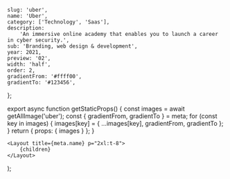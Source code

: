 
	slug: 'uber',
	name: 'Uber',
	category: ['Technology', 'Saas'],
	description:
		'An immersive online academy that enables you to launch a career in cyber security.',
	sub: 'Branding, web design & development',
	year: 2021,
	preview: '02',
	width: 'half',
	order: 2,
	gradientFrom: '#ffff00',
	gradientTo: '#123456',
};

export async function getStaticProps() {
	const images = await getAllImage('uber');
	const { gradientFrom, gradientTo } = meta;
	for (const key in images) {
		images[key] = { ...images[key], gradientFrom, gradientTo };
	}
	return { props: { images } };
}

	<Layout title={meta.name} p="2xl:t-8">
		{children}
	</Layout>
);

<Title text="An alert framework for global live ops." sub="UberEats 2020" />

<FullWidth>
	<Image {...props.images['01']} />
</FullWidth>

<Paragraph>
	Terra is UberEats’ marketplace real-time monitoring tool used by global Live
	Ops to manage our global marketplace dynamics. When there is an imbalance in
	supply and demand (a sudden spike in demand, for example), ops teams can pull
	various levers that help balance the marketplace in real-time.
</Paragraph>

<Header>1 — The new feature</Header>

<RegularWidth>
	<Image {...props.images['02']} />
</RegularWidth>

<Paragraph>
	We designed and developed a new activity and alert framework within Terra that
	gave UberEats Live Ops team timely alerts and full context of global
	marketplace dynamics. This new feature led to:
</Paragraph>

<RegularWidth>
	<div className="flex justify-center px-5 lg:py-10 lg:flex-row lg:px-0">
		<div className="lg:flex lg:gap-5">
			<div className="flex items-start mb-6 lg:mb-0">
				<Image
					{...props.images['arrow_up']}
					className="mr-5 w-10 lg:mr-6 lg:w-16"
				/>
				<ul>
					<li className="font-medium font-ubermove text-4xl lg:text-6xl">
						25%
					</li>
					<li className="opacity-50 lg:text-xl">Agents productivity</li>
				</ul>
			</div>
			<div className="flex items-start">
				<Image
					{...props.images['arrow_down']}
					className="mr-5 w-10 lg:mr-6 lg:w-16"
				/>
				<ul>
					<li className="font-medium font-ubermove text-4xl lg:text-6xl">
						15m
					</li>
					<li className="opacity-50 lg:text-xl">Alerts resolvement time</li>
				</ul>
			</div>
		</div>
	</div>
</RegularWidth>

<Header>2 — The challenge</Header>

<RegularWidth>
	<Image {...props.images['03']} />
</RegularWidth>

<RegularWidth>
	<div className="font-worksans flex flex-col gap-5 py-10 px-5 lg:gap-10 lg:mb-5 lg:py-20 lg:grid lg:grid-cols-12 lg:px-0">
		<div className="lg:text-xl lg:font-medium lg:col-start-2 lg:col-span-4">
			<p>
				There was not a centralized place to view actions taken to manage the
				marketplace.
			</p>
			<p>
				Ops needed multiple tools to understand what was happening in the
				marketplace:
			</p>
		</div>
		<div className="lg:col-start-7 lg:col-span-5 lg:text-xl">
			<div className="bg-white bg-opacity-10 p-5 rounded-xl mb-5">
				<h3 className="font-bold">Gchat bot</h3>
				<p className="font-medium">
					Ops built a bot that share real-time alerts in Gchat. However, this
					chat does not give agents full context of the marketplace dynamics.
				</p>
			</div>
			<div className="bg-white bg-opacity-10 p-5 rounded-xl mb-5">
				<h3 className="font-bold">Klaxon web app</h3>
				<p className="font-medium">
					Independent app that stores global marketplace real-time alerts, which
					does not provide any context about marketplace health.
				</p>
			</div>
			<div className="bg-white bg-opacity-10 p-5 rounded-xl">
				<h3 className="font-bold">Ops activity query</h3>
				<p className="font-medium">
					Terra logs all actions taken and state of the market at the time.
					However, this is only available in a database that must be queried
					externally and on an ad hoc basis.
				</p>
			</div>
		</div>
	</div>
</RegularWidth>

<RegularWidth>
	<Image {...props.images['04']} />
</RegularWidth>

<Header>3 — User research</Header>

<RegularWidth>
	<div className="font-worksans px-5 mb-10 lg:mb-20 lg:px-0 lg:grid lg:grid-cols-12 lg:gap-5">
		<div className="border-opacity-20 border border-light-gray rounded-lg p-5 lg:p-10 lg:col-span-10 lg:col-start-2">
			<div className="pb-10 flex border-b border-s-light-gray flex-col lg:flex-row">
				<Image
					{...props.images['A01']}
					className="mr-10 rounded-full w-32 h-32 mb-4 lg:mb-0"
				/>
				<div className="lg:ml-10">
					<h3 className="font-bold mb-4 text-2xl">Sam - Ops Manager</h3>
					<p className="font-medium lg:w-7/12">
						Ensure consistent supply and demand across Eats marketplace through
						continuous analytical assessment and intervention. Manage a team of
						COEs.
					</p>
				</div>
			</div>
			<div className="flex pt-10 flex-col lg:flex-row">
				<div className="lg:w-6/12 lg:pr-4">
					<h4 className="font-bold leading-5 mb-4">Tasks & Responsibilities</h4>
					<ul className="text-sm">
						<li className="mb-2">
							• Use Terra once a week for reviewing and reportingpurposes.
						</li>
						<li className="mb-2">
							• Help COE agents when serious issues arise, or when COE agents
							request to review their work
						</li>
						<li>• Run queries once a week to review COE performance</li>
					</ul>
				</div>
				<div className="lg:w-6/12 lg:pl-4">
					<h4 className="font-bold leading-5 mb-4">Core needs</h4>
					<ul className="text-sm">
						<li className="mb-2">
							• Comprehensive picture of Marketplace health and COEs’ actions.
							Data is real-time so historical metrics are crucial in his
							evaluation of team performance.
						</li>
						<li>
							• Deeply care about COE agents responsiveness to alerts and the
							results of their actions
						</li>
					</ul>
				</div>
			</div>
		</div>
	</div>
	<div className="font-worksans px-5 mb-10 lg:mb-20 lg:px-0 lg:grid lg:grid-cols-12 lg:gap-5">
		<div className="border-opacity-20 border border-light-gray rounded-lg p-5 lg:p-10 lg:col-span-10 lg:col-start-2">
			<div className="pb-10 flex border-b border-s-light-gray flex-col lg:flex-row">
				<Image
					{...props.images['A02']}
					className="mr-10 rounded-full w-32 h-32 mb-4 lg:mb-0"
				/>
				<div className="lg:ml-10">
					<h3 className="font-bold mb-4 text-2xl">
						Peter - Center of Excellence agent
					</h3>
					<p className="font-medium lg:w-7/12">
						Monitor the Marketplace in real-time and resolve when problems
						arise. If the problem is serious, escalate to Ops managers.
					</p>
				</div>
			</div>
			<div className="flex pt-10 flex-col lg:flex-row">
				<div className="lg:w-6/12 lg:pr-4">
					<h4 className="font-bold leading-5 mb-4">Tasks & Responsibilities</h4>
					<ul className="text-sm">
						<li className="mb-2">
							• Use Terra daily for marketplace monitoring
						</li>
						<li className="mb-2">
							• Depending on level of autonomy, fix problems when they arise
						</li>
						<li>• For serious issues, escalate to Ops Managers</li>
					</ul>
				</div>
				<div className="lg:w-6/12 lg:pl-4">
					<h4 className="font-bold leading-5 mb-4">Core needs</h4>
					<ul className="text-sm">
						<li className="mb-2">• Monitor the latest alerts in real-time</li>
						<li className="mb-2">
							• Avoid duplicated efforts by having insights into his team’s work
							progress
						</li>
						<li>
							• The ability to communicate to his team when special
							circumstances happen that they decided to do something out of the
							norm
						</li>
					</ul>
				</div>
			</div>
		</div>
	</div>
</RegularWidth>

<RegularWidth>
	<Image {...props.images['05']} />
</RegularWidth>

<Header>4 — Setting goals</Header>

<RegularWidth>
	<Image {...props.images['06']} />
</RegularWidth>

<RegularWidth>
	<Image {...props.images['07']} />
</RegularWidth>

<RegularWidth>
	<div className="flex justify-center font-ubermove px-5 pt-10 lg:pt-20 lg:px-0">
		<div>
			<div className="flex mb-5 items-center">
				<Image
					{...props.images['arrow_up']}
					className="mr-5 w-5 lg:mr-10 lg:w-10"
				/>
				<h3 className="font-bold text-lg lg:text-3xl lg:text-4xl">
					User adoption: 7-day active users
				</h3>
			</div>
			<div className="flex mb-5 items-center">
				<Image
					{...props.images['arrow_down']}
					className="mr-5 w-5 lg:mr-10 lg:w-10"
				/>
				<h3 className="font-bold text-lg lg:text-3xl lg:text-4xl">
					Time to alerts resolvement
				</h3>
			</div>
			<div className="flex mb-5 items-center">
				<Image
					{...props.images['arrow_up']}
					className="mr-5 w-5 lg:mr-10 lg:w-10"
				/>
				<h3 className="font-bold text-lg lg:text-3xl lg:text-4xl">
					# of markets per agent
				</h3>
			</div>
			<div className="flex items-center">
				<Image
					{...props.images['arrow_up']}
					className="mr-5 w-5 lg:mr-10 lg:w-10"
				/>
				<h3 className="font-bold text-lg lg:text-3xl lg:text-4xl">
					# of markets per agent
				</h3>
			</div>
		</div>
	</div>
</RegularWidth>

<Header>5 — The solutions</Header>

<RegularWidth>
	<Image {...props.images['08']} />
</RegularWidth>

<Caption>
	We streamlined the workflow by removing the dependency on Klaxon. This helped
	conslidate the number of steps because agents have full context of marketplace
	dynamics within Terra. Team communication is streamlined since agents have
	visibility over who works on which tasks.
</Caption>

<RegularWidth>
	<Image {...props.images['09']} />
</RegularWidth>

<Caption>
	Agents can filter alerts by locations, down to the country and region level.
</Caption>

<RegularWidth>
	<Image {...props.images['10']} />
</RegularWidth>

<Caption>
	Tapping on each row reveals full context of marketplace dynamics at that time.
	A graph helps ops understand how and why the alert was fired.
</Caption>

<RegularWidth>
	<Image {...props.images['11']} />
</RegularWidth>

<Caption>
	On Activity tab, Ops managers can monitor team performance at any time.
	There’s no need to run hours long query anymore. Terra highlights actions that
	go against AI’s recommendations to make it easier for managers to inspect
	special cases.
</Caption>

<RegularWidth>
	<Image {...props.images['12']} />
</RegularWidth>

<Caption>
	We added alerts to the historical chart to help ops managers understand the
	relationship between alerts and market conditions.
</Caption>
